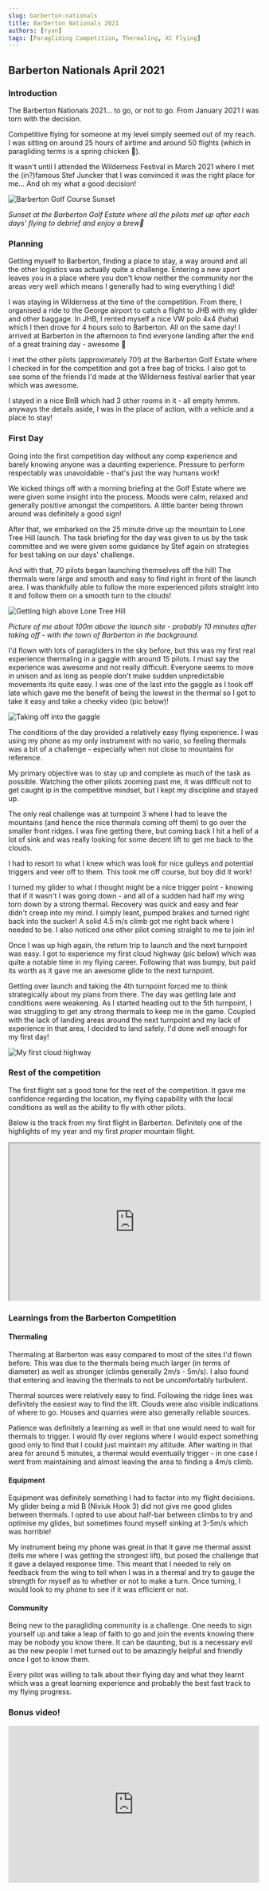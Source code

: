 ```yaml
---
slug: barberton-nationals
title: Barberton Nationals 2021
authors: [ryan]
tags: [Paragliding Competition, Thermaling, XC Flying]
---
```


## **Barberton Nationals April 2021**

### **Introduction**

The Barberton Nationals 2021... to go, or not to go. From January 2021 I was torn with the decision.

Competitive flying for someone at my level simply seemed out of my reach. I was sitting on around 25 hours of airtime and around 50 flights (which in paragliding terms is a spring chicken 🐣).

It wasn't until I attended the Wilderness Festival in March 2021 where I met the (in?)famous Stef Juncker that I was convinced it was the right place for me... And oh my what a good decision!

![Barberton Golf Course Sunset](./sunset.jpg)

<!--truncate-->

_Sunset at the Barberton Golf Estate where all the pilots met up after each
days' flying to debrief and enjoy a brew🍺_

### **Planning**

Getting myself to Barberton, finding a place to stay, a way around and all the other logistics was actually quite a challenge. Entering a new sport leaves you in a place where you don't know neither the community nor the areas very well which means I generally had to wing everything I did!

I was staying in Wilderness at the time of the competition. From there, I organised a ride to the George airport to catch a flight to JHB with my glider and other baggage. In JHB, I rented myself a nice VW polo 4x4 (haha) which I then drove for 4 hours solo to Barberton. All on the same day! I arrived at Barberton in the afternoon to find everyone landing after the end of a great training day - awesome 👀

I met the other pilots (approximately 70!) at the Barberton Golf Estate where I checked in for the competition and got a free bag of tricks. I also got to see some of the friends I'd made at the Wilderness festival earlier that year which was awesome.

I stayed in a nice BnB which had 3 other rooms in it - all empty hmmm. anyways the details aside, I was in the place of action, with a vehicle and a place to stay!

### **First Day**

Going into the first competition day without any comp experience and barely knowing anyone was a daunting experience. Pressure to perform respectably was unavoidable - that's just the way humans work!

We kicked things off with a morning briefing at the Golf Estate where we were given some insight into the process. Moods were calm, relaxed and generally positive amongst the competitors. A little banter being thrown around was definitely a good sign!

After that, we embarked on the 25 minute drive up the mountain to Lone Tree Hill launch. The task briefing for the day was given to us by the task committee and we were given some guidance by Stef again on strategies for best taking on our days' challenge.

And with that, 70 pilots began launching themselves off the hill! The thermals were large and smooth and easy to find right in front of the launch area. I was thankfully able to follow the more experienced pilots straight into it and follow them on a smooth turn to the clouds!

![Getting high above Lone Tree Hill](./barberton-view.jpg)

_Picture of me about 100m above the launch site - probably 10 minutes after
taking off - with the town of Barberton in the background._

I'd flown with lots of paragliders in the sky before, but this was my first real experience thermaling in a gaggle with around 15 pilots. I must say the experience was awesome and not really difficult. Everyone seems to move in unison and as long as people don't make sudden unpredictable movements its quite easy. I was one of the last into the gaggle as I took off late which gave me the benefit of being the lowest in the thermal so I got to take it easy and take a cheeky video (pic below)!

![Taking off into the gaggle](./gaggle-pic.jpg)

The conditions of the day provided a relatively easy flying experience. I was using my phone as my only instrument with no vario, so feeling thermals was a bit of a challenge - especially when not close to mountains for reference.

My primary objective was to stay up and complete as much of the task as possible. Watching the other pilots zooming past me, it was difficult not to get caught ip in the competitive mindset, but I kept my discipline and stayed up.

The only real challenge was at turnpoint 3 where I had to leave the mountains (and hence the nice thermals coming off them) to go over the smaller front ridges. I was fine getting there, but coming back I hit a hell of a lot of sink and was really looking for some decent lift to get me back to the clouds.

I had to resort to what I knew which was look for nice gulleys and potential triggers and veer off to them. This took me off course, but boy did it work!

I turned my glider to what I thought might be a nice trigger point - knowing that if it wasn't I was going down - and all of a sudden had half my wing torn down by a strong thermal. Recovery was quick and easy and fear didn't creep into my mind. I simply leant, pumped brakes and turned right back into the sucker! A solid 4.5 m/s climb got me right back where I needed to be. I also noticed one other pilot coming straight to me to join in!

Once I was up high again, the return trip to launch and the next turnpoint was easy. I got to experience my first cloud highway (pic below) which was quite a notable time in my flying career. Following that was bumpy, but paid its worth as it gave me an awesome glide to the next turnpoint.

Getting over launch and taking the 4th turnpoint forced me to think strategically about my plans from there. The day was getting late and conditions were weakening. As I started heading out to the 5th turnpoint, I was struggling to get any strong thermals to keep me in the game. Coupled with the lack of landing areas around the next turnpoint and my lack of experience in that area, I decided to land safely. I'd done well enough for my first day!

![My first cloud highway](./cloud-highway.jpg)

### **Rest of the competition**

The first flight set a good tone for the rest of the competition. It gave me confidence regarding the location, my flying capability with the local conditions as well as the ability to fly with other pilots.

Below is the track from my first flight in Barberton. Definitely one of the highlights of my year and my first _proper_ mountain flight.

<iframe
  src="https://ayvri.com/embed/1jng0mnekd/cko7jwume00083b6ehmbfdz2r"
  allowFullScreen
  width="100%"
  height="315"
></iframe>

### **Learnings from the Barberton Competition**

#### **Thermaling**

Thermaling at Barberton was easy compared to most of the sites I'd flown before. This was due to the thermals being much larger (in terms of diameter) as well as stronger (climbs generally 2m/s - 5m/s). I also found that entering and leaving the thermals to not be uncomfortably turbulent.

Thermal sources were relatively easy to find. Following the ridge lines was definitely the easiest way to find the lift. Clouds were also visible indications of where to go. Houses and quarries were also generally reliable sources.

Patience was definitely a learning as well in that one would need to wait for thermals to trigger. I would fly over regions where I would expect something good only to find that I could just maintain my altitude. After waiting in that area for around 5 minutes, a thermal would eventually trigger - in one case I went from maintaining and almost leaving the area to finding a 4m/s climb.

#### **Equipment**

Equipment was definitely something I had to factor into my flight decisions. My glider being a mid B (Niviuk Hook 3) did not give me good glides between thermals. I opted to use about half-bar between climbs to try and optimise my glides, but sometimes found myself sinking at 3-5m/s which was horrible!

My instrument being my phone was great in that it gave me thermal assist (tells me where I was getting the strongest lift), but posed the challenge that it gave a delayed response time. This meant that I needed to rely on feedback from the wing to tell when I was in a thermal and try to gauge the strength for myself as to whether or not to make a turn. Once turning, I would look to my phone to see if it was efficient or not.

#### **Community**

Being new to the paragliding community is a challenge. One needs to sign yourself up and take a leap of faith to go and join the events knowing there may be nobody you know there. It can be daunting, but is a necessary evil as the new people I met turned out to be amazingly helpful and friendly once I got to know them.

Every pilot was willing to talk about their flying day and what they learnt which was a great learning experience and probably the best fast track to my flying progress.

### **Bonus video!**

<iframe
  width="100%"
  height="315"
  src="https://www.youtube.com/embed/zyO8gr3qfbo"
  title="YouTube video player"
  frameborder="0"
  allow="accelerometer; autoplay; clipboard-write; encrypted-media; gyroscope; picture-in-picture"
  allowFullScreen
></iframe>
